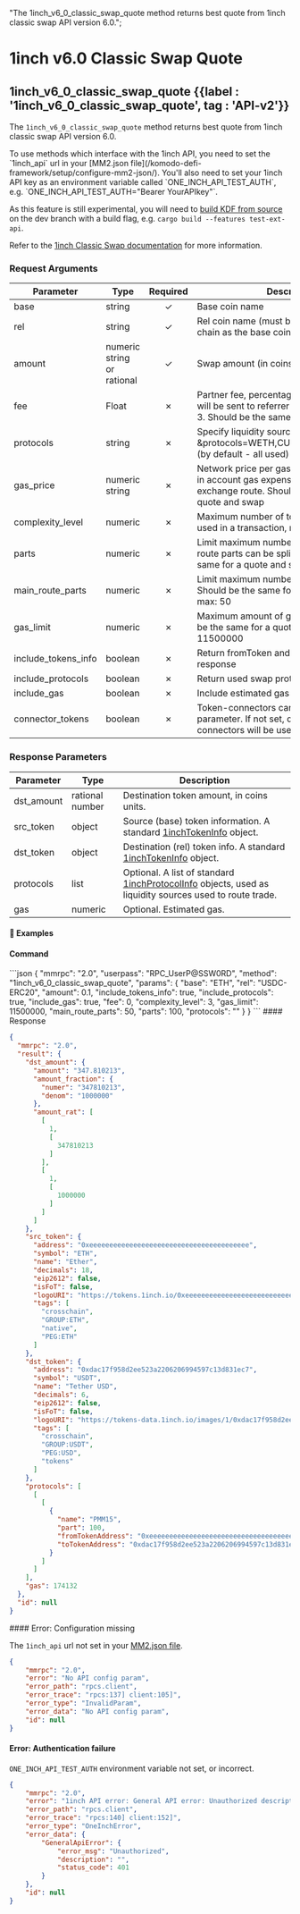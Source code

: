   "The 1inch_v6_0_classic_swap_quote method returns best quote from 1inch classic swap API version 6.0.";

# 1inch v6.0 Classic Swap Quote

## 1inch\_v6\_0\_classic\_swap\_quote {{label : '1inch_v6_0_classic_swap_quote', tag : 'API-v2'}}

The `1inch_v6_0_classic_swap_quote` method returns best quote from 1inch classic swap API version 6.0.

<Note>
  To use methods which interface with the 1inch API, you need to set the `1inch_api` url in your [MM2.json file](/komodo-defi-framework/setup/configure-mm2-json/).
  You'll also need to set your 1inch API key as an environment variable called `ONE_INCH_API_TEST_AUTH`, e.g. `ONE_INCH_API_TEST_AUTH="Bearer YourAPIkey"`.

  As this feature is still experimental, you will need to [build KDF from source](https://github.com/KomodoPlatform/komodo-defi-framework?tab=readme-ov-file#building-from-source) on the dev branch with a build flag, e.g. `cargo build --features test-ext-api`.
</Note>

Refer to the [1inch Classic Swap documentation](https://portal.1inch.dev/documentation/apis/swap/classic-swap/quick-start) for more information.

### Request Arguments

| Parameter             | Type                       | Required | Description                                                                                                                              |
| --------------------- | -------------------------- | :------: | ---------------------------------------------------------------------------------------------------------------------------------------- |
| base                  | string                     |     ✓    | Base coin name                                                                                                                           |
| rel                   | string                     |     ✓    | Rel coin name (must be from the same EVM chain as the base coin)                                                                         |
| amount                | numeric string or rational |     ✓    | Swap amount (in coins units)                                                                                                             |
| fee                   | Float                      |     ✗    | Partner fee, percentage of src token amount will be sent to referrer address, min: 0; max: 3. Should be the same for quote and swap.     |
| protocols             | string                     |     ✗    | Specify liquidity sources e.g.: \&protocols=WETH,CURVE,BALANCER,...,ZRX (by default - all used)                                          |
| gas\_price            | numeric string             |     ✗    | Network price per gas, in Gwei. 1inch takes in account gas expenses to determine exchange route. Should be the same for a quote and swap |
| complexity\_level     | numeric                    |     ✗    | Maximum number of token-connectors to be used in a transaction, min: 0; max: 3                                                           |
| parts                 | numeric                    |     ✗    | Limit maximum number of parts each main route parts can be split into. Should be the same for a quote and swap. max: 100                 |
| main\_route\_parts    | numeric                    |     ✗    | Limit maximum number of main route parts. Should be the same for a quote and swap. max: 50                                               |
| gas\_limit            | numeric                    |     ✗    | Maximum amount of gas for a swap. Should be the same for a quote and swap. max: 11500000                                                 |
| include\_tokens\_info | boolean                    |     ✗    | Return fromToken and toToken info in response                                                                                            |
| include\_protocols    | boolean                    |     ✗    | Return used swap protocols in response                                                                                                   |
| include\_gas          | boolean                    |     ✗    | Include estimated gas in return value                                                                                                    |
| connector\_tokens     | boolean                    |     ✗    | Token-connectors can be specified via this parameter. If not set, default token-connectors will be used                                  |

### Response Parameters

| Parameter   | Type            | Description                                                                                                                                                                        |
| ----------- | --------------- | ---------------------------------------------------------------------------------------------------------------------------------------------------------------------------------- |
| dst\_amount | rational number | Destination token amount, in coins units.                                                                                                                                          |
| src\_token  | object          | Source (base) token information. A standard [1inchTokenInfo](/komodo-defi-framework/api/common_structures/orders/#1inch-token-info) object.                                        |
| dst\_token  | object          | Destination (rel) token info. A standard [1inchTokenInfo](/komodo-defi-framework/api/common_structures/orders/#1inch-token-info) object.                                           |
| protocols   | list            | Optional. A list of standard [1inchProtocolInfo](/komodo-defi-framework/api/common_structures/orders/#1inch-protocol-info) objects, used as liquidity sources used to route trade. |
| gas         | numeric         | Optional. Estimated gas.                                                                                                                                                           |

#### 📌 Examples

#### Command

<CodeGroup title="" tag="POST" label="1inch_v6_0_classic_swap_quote" mm2MethodDecorate="true">
  ```json
  {
    "mmrpc": "2.0",
    "userpass": "RPC_UserP@SSW0RD",
    "method": "1inch_v6_0_classic_swap_quote",
    "params": {
      "base": "ETH",
      "rel": "USDC-ERC20",
      "amount": 0.1,
      "include_tokens_info": true,
      "include_protocols": true,
      "include_gas": true,
      "fee": 0,
      "complexity_level": 3,
      "gas_limit": 11500000,
      "main_route_parts": 50,
      "parts": 100,
      "protocols": ""
    }
  }
  ```
</CodeGroup>

<CollapsibleSection expandedText="Hide Response" collapsedText="Show Response">
  #### Response

  ```json
  {
    "mmrpc": "2.0",
    "result": {
      "dst_amount": {
        "amount": "347.810213",
        "amount_fraction": {
          "numer": "347810213",
          "denom": "1000000"
        },
        "amount_rat": [
          [
            1,
            [
              347810213
            ]
          ],
          [
            1,
            [
              1000000
            ]
          ]
        ]
      },
      "src_token": {
        "address": "0xeeeeeeeeeeeeeeeeeeeeeeeeeeeeeeeeeeeeeeee",
        "symbol": "ETH",
        "name": "Ether",
        "decimals": 18,
        "eip2612": false,
        "isFoT": false,
        "logoURI": "https://tokens.1inch.io/0xeeeeeeeeeeeeeeeeeeeeeeeeeeeeeeeeeeeeeeee.png",
        "tags": [
          "crosschain",
          "GROUP:ETH",
          "native",
          "PEG:ETH"
        ]
      },
      "dst_token": {
        "address": "0xdac17f958d2ee523a2206206994597c13d831ec7",
        "symbol": "USDT",
        "name": "Tether USD",
        "decimals": 6,
        "eip2612": false,
        "isFoT": false,
        "logoURI": "https://tokens-data.1inch.io/images/1/0xdac17f958d2ee523a2206206994597c13d831ec7.webp",
        "tags": [
          "crosschain",
          "GROUP:USDT",
          "PEG:USD",
          "tokens"
        ]
      },
      "protocols": [
        [
          [
            {
              "name": "PMM15",
              "part": 100,
              "fromTokenAddress": "0xeeeeeeeeeeeeeeeeeeeeeeeeeeeeeeeeeeeeeeee",
              "toTokenAddress": "0xdac17f958d2ee523a2206206994597c13d831ec7"
            }
          ]
        ]
      ],
      "gas": 174132
    },
    "id": null
  }
  ```
</CollapsibleSection>

<CollapsibleSection expandedText="Hide Error Responses" collapsedText="Show Error Responses">
  #### Error: Configuration missing

  The `1inch_api` url not set in your [MM2.json file](/komodo-defi-framework/setup/configure-mm2-json/).

  ```json
  {
      "mmrpc": "2.0",
      "error": "No API config param",
      "error_path": "rpcs.client",
      "error_trace": "rpcs:137] client:105]",
      "error_type": "InvalidParam",
      "error_data": "No API config param",
      "id": null
  }
  ```

  #### Error: Authentication failure

  `ONE_INCH_API_TEST_AUTH` environment variable not set, or incorrect.

  ```json
  {
      "mmrpc": "2.0",
      "error": "1inch API error: General API error: Unauthorized description: ",
      "error_path": "rpcs.client",
      "error_trace": "rpcs:140] client:152]",
      "error_type": "OneInchError",
      "error_data": {
          "GeneralApiError": {
              "error_msg": "Unauthorized",
              "description": "",
              "status_code": 401
          }
      },
      "id": null
  }
  ```
</CollapsibleSection>
